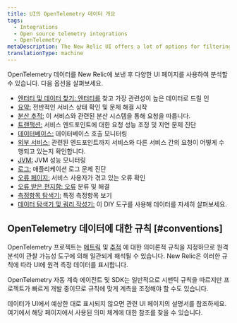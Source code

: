 ```yaml
---
title: UI의 OpenTelemetry 데이터 개요
tags:
  - Integrations
  - Open source telemetry integrations
  - OpenTelemetry
metaDescription: The New Relic UI offers a lot of options for filtering and viewing data from OpenTelemetry.
translationType: machine
---
```


OpenTelemetry 데이터를 New Relic에 보낸 후 다양한 UI 페이지를 사용하여 분석할 수 있습니다. 다음 옵션을 살펴보세요.

* [엔터티 및 데이터 찾기: 엔터티를](/docs/more-integrations/open-source-telemetry-integrations/opentelemetry/view-your-data/opentelemetry-find-entities) 찾고 가장 관련성이 높은 데이터로 드릴 인
* [요약:](/docs/more-integrations/open-source-telemetry-integrations/opentelemetry/view-your-data/opentelemetry-summary-page) 전반적인 서비스 상태 확인 및 문제 해결 시작
* [분산 추적:](/docs/more-integrations/open-source-telemetry-integrations/opentelemetry/view-your-data/opentelemetry-distributed-tracing-page) 이 서비스와 관련된 분산 시스템을 통해 요청을 따릅니다.
* [트랜잭션:](/docs/more-integrations/open-source-telemetry-integrations/opentelemetry/view-your-data/opentelemetry-transactions-page) 서비스 엔드포인트에 대한 요청 성능 조정 및 지연 문제 진단
* [데이터베이스:](/docs/more-integrations/open-source-telemetry-integrations/opentelemetry/view-your-data/opentelemetry-database-page) 데이터베이스 호출 모니터링
* [외부 서비스:](/docs/more-integrations/open-source-telemetry-integrations/opentelemetry/view-your-data/opentelemetry-external-services-page) 관련된 엔드포인트까지 서비스와 다른 서비스 간의 요청이 어떻게 수행되고 있는지 확인합니다.
* [JVM:](/docs/more-integrations/open-source-telemetry-integrations/opentelemetry/view-your-data/opentelemetry-jvms-page) JVM 성능 모니터링
* [로그:](/docs/more-integrations/open-source-telemetry-integrations/opentelemetry/view-your-data/opentelemetry-logs-page) 애플리케이션 로그 문제 진단
* [오류 페이지:](/docs/more-integrations/open-source-telemetry-integrations/opentelemetry/view-your-data/opentelemetry-errors-page) 서비스 사용자가 겪고 있는 오류 확인
* [오류 받은 편지함: 오류](/docs/more-integrations/open-source-telemetry-integrations/opentelemetry/view-your-data/opentelemetry-errors-inbox-page) 분류 및 해결
* [측정항목 탐색기:](/docs/more-integrations/open-source-telemetry-integrations/opentelemetry/view-your-data/opentelemetry-metrics-explorer-page) 특정 측정항목 보기
* [데이터 탐색기 및 쿼리 작성기:](/docs/more-integrations/open-source-telemetry-integrations/opentelemetry/view-your-data/opentelemetry-data-explorer-query-builder) 이 DIY 도구를 사용해 데이터를 자세히 살펴보세요.

## OpenTelemetry 데이터에 대한 규칙 [#conventions]

OpenTelemetry 프로젝트는 [메트릭](https://github.com/open-telemetry/opentelemetry-specification/tree/main/specification/metrics/semantic_conventions) 및 [추적](https://github.com/open-telemetry/opentelemetry-specification/tree/main/specification/trace/semantic_conventions) 에 대한 의미론적 규칙을 지정하므로 원격 분석이 관찰 가능성 도구에 의해 일관되게 해석될 수 있습니다. New Relic은 이러한 규칙에 따라 UI에 원격 측정 데이터를 표시합니다.

OpenTelemetry 자동 계측 에이전트 및 SDK는 일반적으로 시맨틱 규칙을 따르지만 프로젝트가 빠르게 개발 중이므로 규칙에 맞게 계측을 조정해야 할 수도 있습니다.

데이터가 UI에서 예상한 대로 표시되지 않으면 관련 UI 페이지의 설명서를 참조하세요. 여기에서 해당 페이지에서 사용된 의미 체계에 대한 참조를 찾을 수 있습니다.
